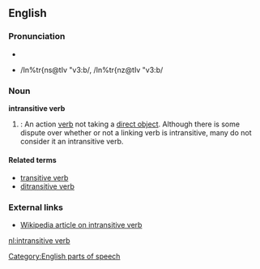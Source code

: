 ==English==
===Pronunciation===
*{{IPA|/ɪnˌtrænsətɪv ˈvɜːb/, /ɪnˌtrænzətɪv ˈvɜːb/}}
*{{SAMPA}} /In%tr{ns@tIv "v3:b/, /In%tr{nz@tIv "v3:b/

===Noun===
'''intransitive verb'''

#{{grammar}}: An action [[verb]] not taking a [[direct object]]. Although there is some dispute over whether or not a linking verb is intransitive, many do not consider it an intransitive verb.

====Related terms====
*[[transitive verb]]
*[[ditransitive verb]]

===External links===
*[[w:intransitive verb|Wikipedia article on intransitive verb]]

[[Category:English parts of speech]]

[[nl:intransitive verb]]